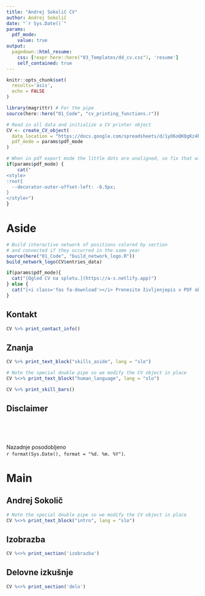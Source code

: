 ```yaml
---
title: "Andrej Sokolič CV"
author: Andrej Sokolič
date: "`r Sys.Date()`"
params:
  pdf_mode:
    value: true
output:
  pagedown::html_resume:
    css: [!expr here::here("03_Templates/dd_cv.css"), 'resume']
    self_contained: true
---
```


```r
knitr::opts_chunk$set(
  results='asis', 
  echo = FALSE
)

library(magrittr) # For the pipe
source(here::here("01_Code", "cv_printing_functions.r"))

# Read in all data and initialize a CV printer object
CV <- create_CV_object(
  data_location = "https://docs.google.com/spreadsheets/d/1yO6oQKQgKz4hNsp94LCWcMYiTb2yowJrLXE1vZrCxUI/edit?usp=sharing",  
  pdf_mode = params$pdf_mode
)

```


```r
# When in pdf export mode the little dots are unaligned, so fix that with some conditional CSS.
if(params$pdf_mode) {
    cat("
<style>
:root{
  --decorator-outer-offset-left: -6.5px;
}
</style>")
}
```


Aside
================================================================================

```r
# Build interactive network of positions colored by section
# and connected if they occurred in the same year
source(here("01_Code", "build_network_logo.R"))
build_network_logo(CV$entries_data)
```


```r
if(params$pdf_mode){
  cat("[Ogled CV na spletu.](https://a-s.netlify.app)")
} else {
  cat("[<i class='fas fa-download'></i> Prenesite življenjepis v PDF obliki](https://github.com/sokolicA/datadrivencv/raw/master/02_Report/cv_slo.pdf)")
}
```

Kontakt {#contact}
--------------------------------------------------------------------------------

```r
CV %>% print_contact_info()
```

Znanja {#skills}
--------------------------------------------------------------------------------

```r
CV %>% print_text_block("skills_aside", lang = "slo")
```

```r
# Note the special double pipe so we modify the CV object in place
CV %<>% print_text_block("human_language", lang = "slo")
```

<!-- Language Skills {#langskills} -->
<!-- -------------------------------------------------------------------------------- -->

```r
CV %>% print_skill_bars()
```



Disclaimer {#disclaimer}
--------------------------------------------------------------------------------

<!-- Izdelano z uporabo [**pagedown**](https://github.com/rstudio/pagedown).  -->

<!-- Izvorna koda je dostopna na [on github.com/sokolica/CV](https://github.com/sokolicA/CV). -->

\

\

Nazadnje posodobljeno \
`r format(Sys.Date(), format = "%d. %m. %Y")`.

Main
================================================================================

Andrej Sokolič {#title}
--------------------------------------------------------------------------------

```r
# Note the special double pipe so we modify the CV object in place
CV %<>% print_text_block("intro", lang = "slo") 
```



Izobrazba {data-icon=graduation-cap data-concise=true}
--------------------------------------------------------------------------------

```r
CV %<>% print_section('izobrazba')
```


Delovne izkušnje {data-icon=suitcase}
--------------------------------------------------------------------------------

<!-- ::: aside -->
<!-- ```{r} -->
<!-- CV %<>% print_text_block('work_experience_aside') -->
<!-- ``` -->
<!-- ::: -->

```r
CV %<>% print_section('delo')
```


